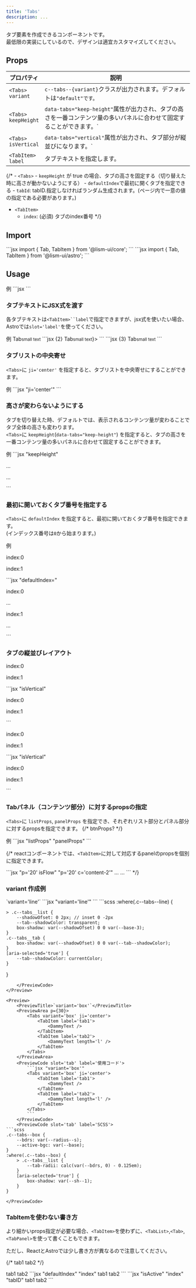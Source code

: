 ```yaml
---
title: 'Tabs'
description: ...
---
```



タブ要素を作成できるコンポーネントです。  
最低限の実装にしているので、デザインは適宜カスタマイズしてください。


## Props

| プロパティ | 説明 |
|---|---|
|<PropBadge>`<Tabs>`</PropBadge><br/>`variant`|`c--tabs--{variant}`クラスが出力されます。デフォルトは`"default"です。`|
|<PropBadge>`<Tabs>`</PropBadge><br/>`keepHeight`|`data-tabs="keep-height"`属性が出力され、タブの高さを一番コンテンツ量の多いパネルに合わせて固定することができます。`|
|<PropBadge>`<Tabs>`</PropBadge><br/>`isVertical`|`data-tabs="vertical"`属性が出力され、タブ部分が縦並びになります。`|
|<PropBadge>`<TabItem>`</PropBadge><br/>`label` | タブテキストを指定します。 |



{/* - `<Tabs>`
	- `keepHeight` が true の場合、タブの高さを固定する（切り替えた時に高さが動かないようにする）
	- `defaultIndex`で最初に開くタブを指定できる
	- `tabId`: tabID.指定しなければランダム生成されます。(ページ内で一意の値の指定である必要があります。)
- `<TabItem>`
	- `index`: (必須) タブのindex番号 */}

## Import

<Preview>
	<PreviewCode slot='tab' label='React'>
```jsx
import { Tab, TabItem } from '@lism-ui/core';
```
	</PreviewCode>
	<PreviewCode slot='tab' label='Astro'>
```jsx
import { Tab, TabItem } from '@lism-ui/astro';
```
	</PreviewCode>
</Preview>


## Usage


<Preview>
	<PreviewTitle>例</PreviewTitle>
	<PreviewArea p={30}>
		<Tabs>
			<TabItem label='tab1'>
				<DammyText />
			</TabItem>
			<TabItem label='tab2'>
				<DammyText length='l' />
			</TabItem>
		</Tabs>
	</PreviewArea>
	<PreviewCode>
		```jsx
		<Tabs>
			<TabItem label='tab1'>
				<DammyText />
			</TabItem>
			<TabItem label='tab2'>
				<DammyText length='l' />
			</TabItem>
		</Tabs>
		```
	</PreviewCode>
</Preview>


### タブテキストにJSX式を渡す

各タブテキストは`<TabItem>``label`で指定できますが、jsx式を使いたい場合、Astroでは`slot='label'`を使ってください。

<Preview>
	<PreviewTitle>例</PreviewTitle>
	<PreviewArea p={30}>
		<Tabs>
			<TabItem>
				<Fragment slot='label'><Icon icon='lism:good'/>Tab<small>small text</small></Fragment>
				<DammyText />
			</TabItem>
			<TabItem label='tab2'>
				<DammyText length='l' />
			</TabItem>
		</Tabs>
	</PreviewArea>
	<PreviewCode slot='tab' label='React'>
		```jsx {2}
		<Tabs>
			<TabItem label={<><Icon icon='lism:good'/>Tab<small>small text</small></>}>
				<DammyText />
			</TabItem>
			<TabItem label='tab2'>
				<DammyText length='l' />
			</TabItem>
		</Tabs>
		```
	</PreviewCode>
	<PreviewCode slot='tab' label='Astro'>
		```jsx {3}
		<Tabs>
			<TabItem>
				<Fragment slot='label'><Icon icon='lism:good'/>Tab<small>small text</small></Fragment>
			</TabItem>
			<TabItem label='tab2'>
				<DammyText length='l' />
			</TabItem>
		</Tabs>
		```
	</PreviewCode>
</Preview>


### タブリストの中央寄せ

`<Tabs>`に `ji='center'` を指定すると、タブリストを中央寄せにすることができます。

<Preview>
	<PreviewTitle>例</PreviewTitle>
	<PreviewArea p={30}>
		<Tabs ji='center'>
			<TabItem label='tab1'>
				<DammyText />
			</TabItem>
			<TabItem label='tab2'>
				<DammyText length='l' />
			</TabItem>
		</Tabs>
	</PreviewArea>
	<PreviewCode>
		```jsx "ji='center'"
		<Tabs ji='center'>
			<TabItem label='tab1'>
				<DammyText />
			</TabItem>
			<TabItem label='tab2'>
				<DammyText length='l' />
			</TabItem>
		</Tabs>
		```
	</PreviewCode>
</Preview>



### 高さが変わらないようにする

タブを切り替えた時、デフォルトでは、表示されるコンテンツ量が変わることでタブ全体の高さも変わります。  
`<Tabs>`に `keepHeight`(`data-tabs="keep-height"`) を指定すると、タブの高さを一番コンテンツ量の多いパネルに合わせて固定することができます。

<Preview>
	<PreviewTitle>例</PreviewTitle>
	<PreviewArea p={30}>
		<Tabs keepHeight>
			<TabItem label="tab1">
				<DammyText />
			</TabItem>
			<TabItem label="tab2">
				<DammyText length="xl" />
			</TabItem>
		</Tabs>
	</PreviewArea>
	<PreviewCode>
		```jsx "keepHeight"
		<Tabs keepHeight>
			<TabItem label="tab1">
				<p>...</p>
			</TabItem>
			<TabItem label="tab2">
				<p>...</p>
			</TabItem>
		</Tabs>
		```
	</PreviewCode>
</Preview>


### 最初に開いておくタブ番号を指定する

`<Tabs>`に `defaultIndex` を指定すると、最初に開いておくタブ番号を指定できます。  
(インデックス番号は`0`から始まります。)

<Preview>
	<PreviewTitle>例</PreviewTitle>
	<PreviewArea p={30}>
		<Tabs defaultIndex={1}>
			<TabItem label="tab1">
				<p>index:0</p>
				<DammyText />
			</TabItem>
			<TabItem label="tab2">
				<p>index:1</p>
				<DammyText length="l" />
			</TabItem>
		</Tabs>
	</PreviewArea>
	<PreviewCode>
		```jsx "defaultIndex="
		<Tabs defaultIndex={1}>
			<TabItem label="tab1">
				<p>index:0</p>
				<p>...</p>
			</TabItem>
			<TabItem label="tab2">
				<p>index:1</p>
				<p>...</p>
			</TabItem>
		</Tabs>
		```
	</PreviewCode>
</Preview>

### タブの縦並びレイアウト

<Preview>
	<PreviewArea p={30} resize>
		<Tabs isVertical keepHeight panelProps={{isFlow: 's'}}>
			<TabItem label='title1'>
				<p>index:0</p>
				<DammyText />
			</TabItem>
			<TabItem label='title2'>
				<p>index:1</p>
				<DammyText />
				<DammyText length='l' />
			</TabItem>
		</Tabs>
	</PreviewArea>
	<PreviewCode>
		```jsx "isVertical"
		<Tabs isVertical keepHeight panelProps={{isFlow: 's'}}>
			<TabItem label='title1'>
				<p>index:0</p>
				<DammyText />
			</TabItem>
			<TabItem label='title2'>
				<p>index:1</p>
				<DammyText />
				<DammyText length='l' />
			</TabItem>
		</Tabs>
		```
	</PreviewCode>
</Preview>

<Preview>
	<PreviewArea p={30} resize>
		<Tabs variant='box' isVertical keepHeight ai='s' ji='c' panelProps={{isFlow: 's'}}>
			<TabItem label='title1'>
				<p>index:0</p>
				<DammyText />
			</TabItem>
			<TabItem label='title2'>
				<p>index:1</p>
				<DammyText />
				<DammyText length='l' />
			</TabItem>
		</Tabs>
	</PreviewArea>
	<PreviewCode>
		```jsx "isVertical"
		<Tabs variant='box' isVertical keepHeight ai='s' ji='c' panelProps={{isFlow: 's'}}>
			<TabItem label='title1'>
				<p>index:0</p>
				<DammyText />
			</TabItem>
			<TabItem label='title2'>
				<p>index:1</p>
				<DammyText />
				<DammyText length='l' />
			</TabItem>
		</Tabs>
		```
	</PreviewCode>
</Preview>


### Tabパネル（コンテンツ部分）に対するpropsの指定

`<Tabs>`に `listProps`, `panelProps` を指定でき、それぞれリスト部分とパネル部分に対するpropsを指定できます。
{/* btnProps? */}


<Preview>
	<PreviewTitle>例</PreviewTitle>
	<PreviewArea p={30}>
		<Tabs variant='line' bgc='base-2' bxsh='1' gap='0' tabPadding='box' listProps={{c:'content-3'}} panelProps={{p:'40', isFlow:'s'}}>
			<TabItem label='tab1'>
				<DammyText />
				<DammyText />
			</TabItem>
			<TabItem label='tab2'>
				<DammyText />
				<DammyText length='l' />
			</TabItem>
		</Tabs>
	</PreviewArea>
	<PreviewCode>
		```jsx "listProps" "panelProps"
		<Tabs bgc='base-2' bxsh='1' gap='0' tabPadding='box' listProps={{c:'content-3'}} panelProps={{p:'40', isFlow:'s'}}>
			<TabItem label='tab1'>
				<DammyText />
				<DammyText />
			</TabItem>
			<TabItem label='tab2'>
				<DammyText />
				<DammyText length='l' />
			</TabItem>
		</Tabs>
		```
	</PreviewCode>
</Preview>


{/* reactコンポーネントでは、`<TabItem>`に対して対応するpanelのpropsを個別に指定できます。

<Preview>
	<PreviewCode>
		```jsx "p='20' isFlow" "p='20' c='content-2'"
		<Tabs>
			<TabItem label='tab1' p='20' isFlow>
				...
			</TabItem>
			<TabItem label='tab2' p='20' c='content-2'>
				...
			</TabItem>
		</Tabs>
		```
	</PreviewCode>
</Preview> */}



### variant 作成例

<Preview>
	<PreviewTitle>`variant='line'`</PreviewTitle>
	<PreviewArea p={30}>
		<Tabs variant='line'>
			<TabItem label='tab1'>
				<DammyText />
			</TabItem>
			<TabItem label='tab2'>
				<DammyText length='l' />
			</TabItem>
		</Tabs>
	</PreviewArea>
	<PreviewCode slot='tab' label='使用コード'>
		```jsx "variant='line'"
		<Tabs variant='line'>
			<TabItem label='tab1'>
				<DammyText />
			</TabItem>
			<TabItem label='tab2'>
				<DammyText length='l' />
			</TabItem>
		</Tabs>
		```
	</PreviewCode>
	<PreviewCode slot='tab' label='SCSS'>
```scss
:where(.c--tabs--line) {

	> .c--tabs__list {
		--shadowOfset: 0 2px; // inset 0 -2px
		--tab--shadowColor: transparent;
		box-shadow: var(--shadowOfset) 0 0 var(--base-3);
	}
	.c--tabs__tab {
		box-shadow: var(--shadowOfset) 0 0 var(--tab--shadowColor);
	}
	[aria-selected='true'] {
		--tab--shadowColor: currentColor;
	}
}
```
	</PreviewCode>
</Preview>

<Preview>
	<PreviewTitle>`variant='box'`</PreviewTitle>
	<PreviewArea p={30}>
		<Tabs variant='box' ji='center'>
			<TabItem label='tab1'>
				<DammyText />
			</TabItem>
			<TabItem label='tab2'>
				<DammyText length='l' />
			</TabItem>
		</Tabs>
	</PreviewArea>
	<PreviewCode slot='tab' label='使用コード'>
		```jsx "variant='box'"
		<Tabs variant='box' ji='center'>
			<TabItem label='tab1'>
				<DammyText />
			</TabItem>
			<TabItem label='tab2'>
				<DammyText length='l' />
			</TabItem>
		</Tabs>
		```
	</PreviewCode>
	<PreviewCode slot='tab' label='SCSS'>
```scss
.c--tabs--box {
	--bdrs: var(--radius--s);
	--active-bgc: var(--base);
}
:where(.c--tabs--box) {
	> .c--tabs__list {
		--tab-radii: calc(var(--bdrs, 0) - 0.125em);
	}
	[aria-selected='true'] {
		box-shadow: var(--sh--1);
	}
}
```
	</PreviewCode>
</Preview>



### TabItemを使わない書き方

より細かいprops指定が必要な場合、`<TabItem>`を使わずに、`<TabList>`,`<Tab>`,`<TabPanel>`を使って書くこともできます。

ただし、ReactとAstroでは少し書き方が異なるので注意してください。

{/* <Preview>
	<PreviewArea p={30}>
		<Tabs>
			<TabList>
				<Tab tabID='hoge' isActive index={0}>tab1</Tab>
				<Tab tabID='hoge' index={1}>tab2</Tab>
			</TabList>
			<TabPanel tabID='hoge' isActive index={0}>
				<DammyText />
			</TabPanel>
			<TabPanel tabID='hoge' index={1}>
				<DammyText length='l' />
			</TabPanel>
		</Tabs>
	</PreviewArea>
</Preview> */}


<Preview>
	<PreviewArea p={30}>
		<Tabs>
			<TabList>
				<Tab tabID='the-tabid' isActive index={0}><Icon icon='lism:good'/>tab1</Tab>
				<Tab tabID='the-tabid' index={1}><Icon icon='lism:bad'/>tab2</Tab>
			</TabList>
			<TabPanel tabID='the-tabid' isActive index={0}>
				<DammyText length='s' />
				<DammyText />
			</TabPanel>
			<TabPanel tabID='the-tabid' index={1}>
				<DammyText length='l' />
			</TabPanel>
		</Tabs>
	</PreviewArea>
	<PreviewCode slot='tab' label='React'>
		```jsx "defaultIndex" "index"
		<Tabs>
			<TabList>
				<Tab tabID='the-tabid' isActive index={0}>
					<Icon icon='lism:good'/>tab1
				</Tab>
				<Tab tabID='the-tabid' index={1}>
					<Icon icon='lism:bad'/>tab2
				</Tab>
			</TabList>
			<TabPanel tabID='the-tabid' isActive index={0}>
				<DammyText length='s' />
				<DammyText />
			</TabPanel>
			<TabPanel tabID='the-tabid' index={1}>
				<DammyText length='l' />
			</TabPanel>
		</Tabs>
		```
	</PreviewCode>
	<PreviewCode slot='tab' label='Astro'>
		```jsx "isActive" "index" "tabID"
		<Tabs>
			<TabList>
				<Tab tabID='the-tabid' isActive index={0}>
					<Icon icon='lism:good'/>tab1
				</Tab>
				<Tab tabID='the-tabid' index={1}>
					<Icon icon='lism:bad'/>tab2
				</Tab>
			</TabList>
			<TabPanel tabID='the-tabid' isActive index={0}>
				<DammyText />
			</TabPanel>
			<TabPanel tabID='the-tabid' index={1}>
				<DammyText length='l' />
			</TabPanel>
		</Tabs>
		```
	</PreviewCode>
</Preview>
